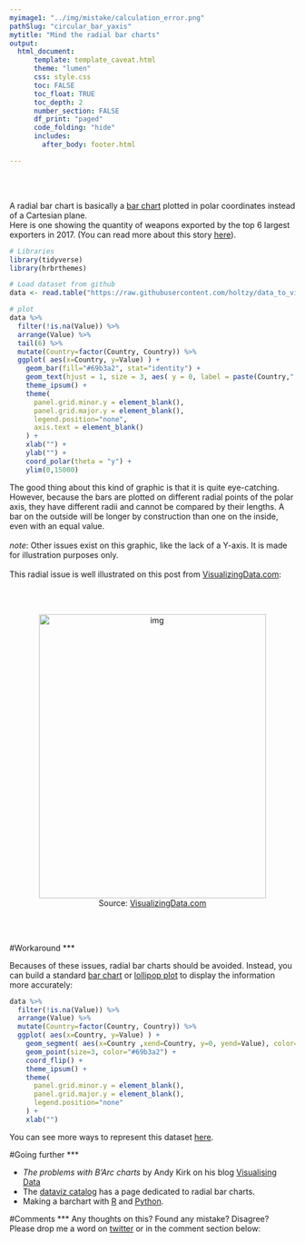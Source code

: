 ```yaml
---
myimage1: "../img/mistake/calculation_error.png"
pathSlug: "circular_bar_yaxis"
mytitle: "Mind the radial bar charts"
output:
  html_document:
      template: template_caveat.html
      theme: "lumen"
      css: style.css
      toc: FALSE
      toc_float: TRUE
      toc_depth: 2
      number_section: FALSE
      df_print: "paged"
      code_folding: "hide"
      includes:
        after_body: footer.html

---
```


<br><br>
<div class="mycontent">

A radial bar chart is basically a [bar chart](https://www.data-to-viz.com/graph/barplot) plotted in polar coordinates instead of a Cartesian plane.
<br>
Here is one showing the quantity of weapons exported by the top 6 largest exporters in 2017. (You can read more about this story [here](http://www.data-to-viz.com/story/OneNumOneCat.html)).

```r
# Libraries
library(tidyverse)
library(hrbrthemes)

# Load dataset from github
data <- read.table("https://raw.githubusercontent.com/holtzy/data_to_viz/master/Example_dataset/7_OneCatOneNum.csv", header=TRUE, sep=",")

# plot
data %>%
  filter(!is.na(Value)) %>%
  arrange(Value) %>%
  tail(6) %>%
  mutate(Country=factor(Country, Country)) %>%
  ggplot( aes(x=Country, y=Value) ) +
    geom_bar(fill="#69b3a2", stat="identity") +
    geom_text(hjust = 1, size = 3, aes( y = 0, label = paste(Country," "))) +
    theme_ipsum() +
    theme(
      panel.grid.minor.y = element_blank(),
      panel.grid.major.y = element_blank(),
      legend.position="none",
      axis.text = element_blank()
    ) +
    xlab("") +
    ylab("") +
    coord_polar(theta = "y") +
    ylim(0,15000)
```

The good thing about this kind of graphic is that it is quite eye-catching. However, because the bars are plotted on different radial points of the polar axis, they have different radii and cannot be compared by their lengths. A bar on the outside will be longer by construction than one on the inside, even with an equal value.
<br><br>
*note*: Other issues exist on this graphic, like the lack of a Y-axis. It is made for illustration purposes only.
<br><br>
This radial issue is well illustrated on this post from [VisualizingData.com](http://www.visualisingdata.com/2017/09/problems-barc-charts/):

<br><br>

<center>
<img src="IMG/radial_bar.png" alt="img" width="400" height="500">
</center>

<center>
Source: [VisualizingData.com](http://www.visualisingdata.com/2017/09/problems-barc-charts/)
</center>
<br><br>







#Workaround
***

Becauses of these issues, radial bar charts should be avoided. Instead, you can build a standard [bar chart](https://www.data-to-viz.com/graph/barplot) or [lollipop plot](https://www.data-to-viz.com/graph/lollipop) to display the information more accurately:

```r
data %>%
  filter(!is.na(Value)) %>%
  arrange(Value) %>%
  mutate(Country=factor(Country, Country)) %>%
  ggplot( aes(x=Country, y=Value) ) +
    geom_segment( aes(x=Country ,xend=Country, y=0, yend=Value), color="grey") +
    geom_point(size=3, color="#69b3a2") +
    coord_flip() +
    theme_ipsum() +
    theme(
      panel.grid.minor.y = element_blank(),
      panel.grid.major.y = element_blank(),
      legend.position="none"
    ) +
    xlab("")
```

You can see more ways to represent this dataset [here](http://www.data-to-viz.com/story/OneNumOneCat.html).


#Going further
***

- *The problems with B'Arc charts* by Andy Kirk on his blog [Visualising Data](http://www.visualisingdata.com/2017/09/problems-barc-charts/)
- The [dataviz catalog](https://datavizcatalogue.com/methods/radial_bar_chart.html) has a page dedicated to radial bar charts.
- Making a barchart with [R](https://www.r-graph-gallery.com/barplot/) and [Python](https://python-graph-gallery.com/barplot/).

#Comments
***
Any thoughts on this? Found any mistake? Disagree? Please drop me a word on [twitter](https://twitter.com/R_Graph_Gallery) or in the comment section below:
<br>



</div>















